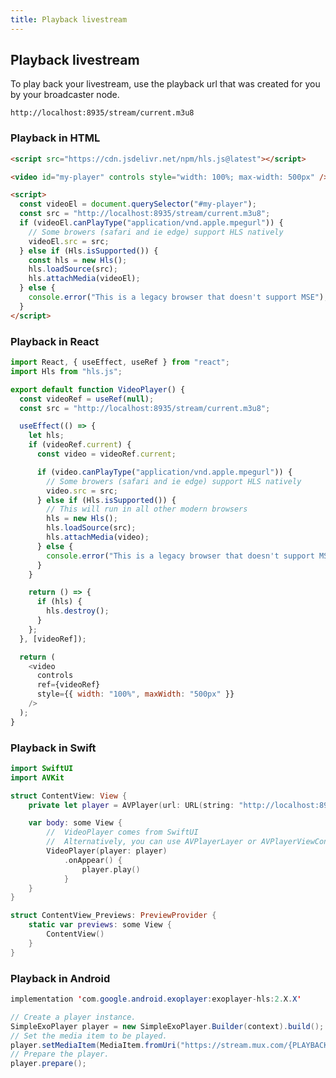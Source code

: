 ```yaml
---
title: Playback livestream
---
```


## Playback livestream

To play back your livestream, use the playback url that was created for you by
your broadcaster node.

`http://localhost:8935/stream/current.m3u8`

### Playback in HTML

```html
<script src="https://cdn.jsdelivr.net/npm/hls.js@latest"></script>

<video id="my-player" controls style="width: 100%; max-width: 500px" />

<script>
  const videoEl = document.querySelector("#my-player");
  const src = "http://localhost:8935/stream/current.m3u8";
  if (videoEl.canPlayType("application/vnd.apple.mpegurl")) {
    // Some browers (safari and ie edge) support HLS natively
    videoEl.src = src;
  } else if (Hls.isSupported()) {
    const hls = new Hls();
    hls.loadSource(src);
    hls.attachMedia(videoEl);
  } else {
    console.error("This is a legacy browser that doesn't support MSE");
  }
</script>
```

### Playback in React

```js
import React, { useEffect, useRef } from "react";
import Hls from "hls.js";

export default function VideoPlayer() {
  const videoRef = useRef(null);
  const src = "http://localhost:8935/stream/current.m3u8";

  useEffect(() => {
    let hls;
    if (videoRef.current) {
      const video = videoRef.current;

      if (video.canPlayType("application/vnd.apple.mpegurl")) {
        // Some browers (safari and ie edge) support HLS natively
        video.src = src;
      } else if (Hls.isSupported()) {
        // This will run in all other modern browsers
        hls = new Hls();
        hls.loadSource(src);
        hls.attachMedia(video);
      } else {
        console.error("This is a legacy browser that doesn't support MSE");
      }
    }

    return () => {
      if (hls) {
        hls.destroy();
      }
    };
  }, [videoRef]);

  return (
    <video
      controls
      ref={videoRef}
      style={{ width: "100%", maxWidth: "500px" }}
    />
  );
}
```

### Playback in Swift

```swift
import SwiftUI
import AVKit

struct ContentView: View {
    private let player = AVPlayer(url: URL(string: "http://localhost:8935/stream/current.m3u8")!)

    var body: some View {
        //  VideoPlayer comes from SwiftUI
        //  Alternatively, you can use AVPlayerLayer or AVPlayerViewController
        VideoPlayer(player: player)
            .onAppear() {
                player.play()
            }
    }
}

struct ContentView_Previews: PreviewProvider {
    static var previews: some View {
        ContentView()
    }
}
```

### Playback in Android

```java
implementation 'com.google.android.exoplayer:exoplayer-hls:2.X.X'

// Create a player instance.
SimpleExoPlayer player = new SimpleExoPlayer.Builder(context).build();
// Set the media item to be played.
player.setMediaItem(MediaItem.fromUri("https://stream.mux.com/{PLAYBACK_ID}.m3u8"));
// Prepare the player.
player.prepare();
```
